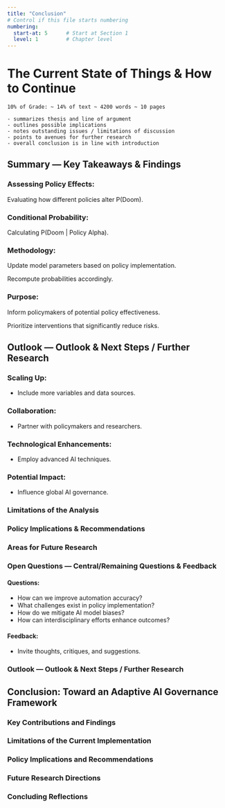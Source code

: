 ```yaml
---
title: "Conclusion"
# Control if this file starts numbering
numbering:
  start-at: 5      # Start at Section 1
  level: 1         # Chapter level
---
```


# The Current State of Things & How to Continue

```
10% of Grade: ~ 14% of text ~ 4200 words ~ 10 pages

- summarizes thesis and line of argument 
- outlines possible implications
- notes outstanding issues / limitations of discussion
- points to avenues for further research
- overall conclusion is in line with introduction
```

## Summary	— Key Takeaways & Findings

### Assessing Policy Effects:

Evaluating how different policies alter P(Doom).

### Conditional Probability:

Calculating P(Doom | Policy Alpha).

### Methodology:

Update model parameters based on policy implementation.

Recompute probabilities accordingly.

### Purpose:

Inform policymakers of potential policy effectiveness.

Prioritize interventions that significantly reduce risks.

## Outlook	—	Outlook & Next Steps / Further Research

### Scaling Up:

* Include more variables and data sources.

### Collaboration:

* Partner with policymakers and researchers.

### Technological Enhancements:

* Employ advanced AI techniques.

### Potential Impact:

* Influence global AI governance.

### Limitations of the Analysis

### Policy Implications & Recommendations

### Areas for Future Research

### Open Questions		—	Central/Remaining Questions & Feedback

#### Questions:

* How can we improve automation accuracy?  
* What challenges exist in policy implementation?  
* How do we mitigate AI model biases?  
* How can interdisciplinary efforts enhance outcomes?

#### Feedback:

* Invite thoughts, critiques, and suggestions.
  
<!-- ## List of Figures {.lof} -->

### Outlook — Outlook & Next Steps / Further Research

## Conclusion: Toward an Adaptive AI Governance Framework

### Key Contributions and Findings

<!-- Summarize the project's main contributions to both the technical understanding of AI risk modeling and the practical implementation of policy evaluation tools. -->

### Limitations of the Current Implementation

<!-- Acknowledge specific limitations of the current system, distinguishing between fundamental constraints and opportunities for improvement in future work. -->

### Policy Implications and Recommendations

<!-- Draw out concrete implications for AI governance, highlighting how formal modeling can inform policy development, implementation, and evaluation. -->

### Future Research Directions

<!-- Outline promising directions for future work, including technical enhancements, expanded applications, and deeper integration with governance processes. -->

### Concluding Reflections

<!-- Close with broader reflections on the role of formal modeling in addressing complex governance challenges, particularly under conditions of deep uncertainty and rapid technological change. -->

